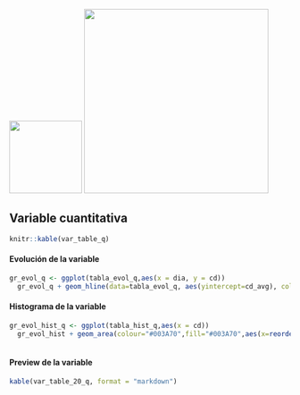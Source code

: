 <!---![](nh.png) ---->
<img src="images/nh.png" width="130">
<img src="images/tck.png" width="330">

## Variable cuantitativa

```r
knitr::kable(var_table_q)
```

#### Evolución de la variable

```r
gr_evol_q <- ggplot(tabla_evol_q,aes(x = dia, y = cd))
  gr_evol_q + geom_hline(data=tabla_evol_q, aes(yintercept=cd_avg), colour="red",size=0.4) +  facet_wrap(~annomes) + geom_line(colour="#003A70",size=0.8) + facet_wrap(~annomes) + xlab("Día del mes") + ylab(variable_beauty) + ggtitle(paste("Evolución de",variable_beauty,"en función del mes",sep=" "))
```

#### Histograma de la variable

```r
gr_evol_hist_q <- ggplot(tabla_hist_q,aes(x = cd))
  gr_evol_hist + geom_area(colour="#003A70",fill="#003A70",aes(x=reorder(cd,-cuenta), y=cuenta),size=5) + xlab(paste("Valores de",variable_beauty,sep = " ")) + ylab(paste("Número de veces",variable_beauty,sep= " ")) + ggtitle(paste("Histograma de la variable",variable_beauty,sep= " ")) + scale_x_discrete(labels=abbreviate)
  
```

#### Preview de la variable

```r
kable(var_table_20_q, format = "markdown")
```
